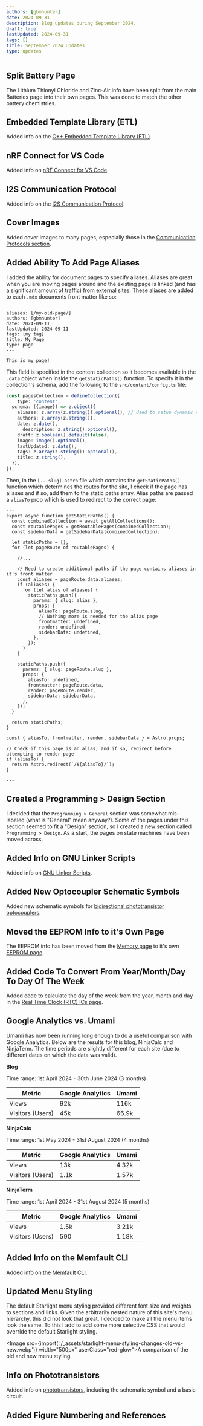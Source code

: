 ```yaml
---
authors: [gbmhunter]
date: 2024-09-31
description: Blog updates during September 2024.
draft: true
lastUpdated: 2024-09-31
tags: []
title: September 2024 Updates
type: updates
---
```


## Split Battery Page

The Lithium Thionyl Chloride and Zinc-Air info have been split from the main Batteries page into their own pages. This was done to match the other battery chemistries.

## Embedded Template Library (ETL)

Added info on the [C++ Embedded Template Library (ETL)](/programming/languages/c-plus-plus/cpp-on-embedded-systems/#the-embedded-template-library-etl).

## nRF Connect for VS Code

Added info on [nRF Connect for VS Code](/programming/microcontrollers/nordic/nrf-connect-for-vs-code/).

## I2S Communication Protocol

Added info on the [I2S Communication Protocol](/electronics/communication-protocols/i2s-communication-protocol/).

## Cover Images

Added cover images to many pages, especially those in the [Communication Protocols section](/electronics/communication-protocols/).

## Added Ability To Add Page Aliases

I added the ability for document pages to specify aliases. Aliases are great when you are moving pages around and the existing page is linked (and has a significant amount of traffic) from external sites. These aliases are added to each `.mdx` documents front matter like so:

```mdx title="src/content/pages/my-page.mdx" {2}
---
aliases: [/my-old-page/]
authors: [gbmhunter]
date: 2024-09-11
lastUpdated: 2024-09-11
tags: [my tag]
title: My Page
type: page
---

This is my page!
```

This field is specified in the content collection so it becomes available in the `.data` object when inside the `getStaticPaths()` function. To specify it in the collection's schema, add the following to the `src/content/config.ts` file:

```ts title="src/content/config.ts" {4}
const pagesCollection = defineCollection({
	type: 'content',
  schema: ({image}) => z.object({
    aliases: z.array(z.string()).optional(), // Used to setup dynamic redirects. This is done in [...slug].astro 
    authors: z.array(z.string()),
    date: z.date(),
	  description: z.string().optional(),
    draft: z.boolean().default(false),
    image: image().optional(),
    lastUpdated: z.date(),
    tags: z.array(z.string()).optional(),
    title: z.string(),
  }),
});
```

Then, in the `[...slug].astro` file which contains the `getStaticPaths()` function which determines the routes for the site, I check if the page has aliases and if so, add them to the static paths array. Alias paths are passed a `aliasTo` prop which is used to redirect to the correct page:

```astro title="src/pages/[...slug].astro" {13-27, 45-48}
---
export async function getStaticPaths() {
  const combinedCollection = await getAllCollections();
  const routablePages = getRoutablePages(combinedCollection);
  const sidebarData = getSidebarData(combinedCollection);

  let staticPaths = [];
  for (let pageRoute of routablePages) {

    //...

    // Need to create additional paths if the page contains aliases in it's front matter
    const aliases = pageRoute.data.aliases;
    if (aliases) {
      for (let alias of aliases) {
        staticPaths.push({
          params: { slug: alias },
          props: { 
            aliasTo: pageRoute.slug,
            // Nothing more is needed for the alias page
            frontmatter: undefined,
            render: undefined,
            sidebarData: undefined,
          },
        });
      }
    }

    staticPaths.push({
      params: { slug: pageRoute.slug },
      props: { 
        aliasTo: undefined,
        frontmatter: pageRoute.data,
        render: pageRoute.render,
        sidebarData: sidebarData,
      },
    });
  }

  return staticPaths;
}

const { aliasTo, frontmatter, render, sidebarData } = Astro.props;

// Check if this page is an alias, and if so, redirect before attempting to render page
if (aliasTo) {
  return Astro.redirect(`/${aliasTo}/`);
}

---
```

## Created a Programming > Design Section

I decided that the `Programming > General` section was somewhat mis-labeled (what is "General" mean anyway?). Some of the pages under this section seemed to fit a "Design" section, so I created a new section called `Programming > Design`. As a start, the pages on state machines have been moved across.

## Added Info on GNU Linker Scripts

Added info on [GNU Linker Scripts](/programming/compilers/gcc/gnu-linker-scripts/).

## Added New Optocoupler Schematic Symbols

Added new schematic symbols for [bidirectional phototransistor optocouplers](/electronics/components/optocouplers/#bidirectional-phototransistor-opto-isolators).

## Moved the EEPROM Info to it's Own Page

The EEPROM info has been moved from the [Memory page](/electronics/components/memory/) to it's own [EEPROM page](/electronics/components/memory/eeprom/).

## Added Code To Convert From Year/Month/Day To Day Of The Week

Added code to calculate the day of the week from the year, month and day in the [Real Time Clock (RTC) ICs page](/electronics/components/real-time-clock-ics/).

## Google Analytics vs. Umami

Umami has now been running long enough to do a useful comparison with Google Analytics. Below are the results for this blog, NinjaCalc and NinjaTerm. The time periods are slightly different for each site (due to different dates on which the data was valid).

**Blog**

Time range: 1st April 2024 - 30th June 2024 (3 months)


<table>
  <thead>
    <tr>
      <th>Metric</th>
      <th>Google Analytics</th>
      <th>Umami</th>
    </tr>
  </thead>
  <tbody>
    <tr>
      <td>Views</td>
      <td>92k</td>
      <td>116k</td>
    </tr>
    <tr>
      <td>Visitors (Users)</td>
      <td>45k</td>
      <td>66.9k</td>
    </tr>
  </tbody>
</table>

**NinjaCalc**

Time range: 1st May 2024 - 31st August 2024 (4 months)

<table>
  <thead>
    <tr>
      <th>Metric</th>
      <th>Google Analytics</th>
      <th>Umami</th>
    </tr>
  </thead>
  <tbody>
    <tr>
      <td>Views</td>
      <td>13k</td>
      <td>4.32k</td>
    </tr>
    <tr>
      <td>Visitors (Users)</td>
      <td>1.1k</td>
      <td>1.57k</td>
    </tr>
  </tbody>
</table>

**NinjaTerm**

Time range: 1st April 2024 - 31st August 2024 (5 months)

<table>
  <thead>
    <tr>
      <th>Metric</th>
      <th>Google Analytics</th>
      <th>Umami</th>
    </tr>
  </thead>
  <tbody>
    <tr>
      <td>Views</td>
      <td>1.5k</td>
      <td>3.21k</td>
    </tr>
    <tr>
      <td>Visitors (Users)</td>
      <td>590</td>
      <td>1.18k</td>
    </tr>
  </tbody>
</table>

## Added Info on the Memfault CLI

Added info on the [Memfault CLI](/programming/firmware/memfault/#memfault-cli).

## Updated Menu Styling

The default Starlight menu styling provided different font size and weights to sections and links. Given the arbitrarily nested nature of this site's menu hierarchy, this did not look that great. I decided to make all the menu items look the same. To this I add to add some more selective CSS that would override the default Starlight styling.

<Image src={import('./_assets/starlight-menu-styling-changes-old-vs-new.webp')} width="500px" userClass="red-glow">A comparison of the old and new menu styling.</Image>

## Info on Phototransistors

Added info on [phototransistors](/electronics/components/phototransistors/), including the schematic symbol and a basic circuit.

## Added Figure Numbering and References

